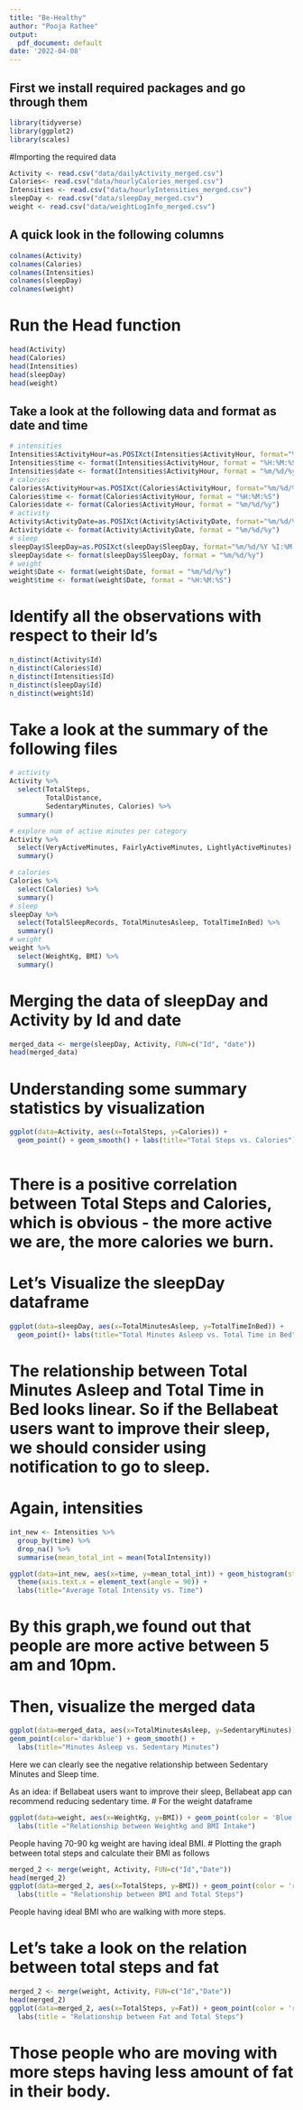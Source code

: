 ```yaml
---
title: "Be-Healthy"
author: "Pooja Rathee"
output:
  pdf_document: default
date: '2022-04-08'
---
```


## First we install required packages and go through them

```r
library(tidyverse)
library(ggplot2) 
library(scales)


```

#Importing the required data

```r

Activity <- read.csv("data/dailyActivity_merged.csv")
Calories<- read.csv("data/hourlyCalories_merged.csv")
Intensities <- read.csv("data/hourlyIntensities_merged.csv")
sleepDay <- read.csv("data/sleepDay_merged.csv")
weight <- read.csv("data/weightLogInfo_merged.csv")

```

## A quick look in the following columns

```r
colnames(Activity)
colnames(Calories)
colnames(Intensities)
colnames(sleepDay)
colnames(weight)

```
# Run the Head function

```r
head(Activity)
head(Calories)
head(Intensities)
head(sleepDay)
head(weight)
```

## Take a look at the following data and format as date and time

```r
# intensities
Intensities$ActivityHour=as.POSIXct(Intensities$ActivityHour, format="%m/%d/%Y %I:%M:%S %p", tz=Sys.timezone())
Intensities$time <- format(Intensities$ActivityHour, format = "%H:%M:%S")
Intensities$date <- format(Intensities$ActivityHour, format = "%m/%d/%y")
# calories
Calories$ActivityHour=as.POSIXct(Calories$ActivityHour, format="%m/%d/%Y %I:%M:%S %p", tz=Sys.timezone())
Calories$time <- format(Calories$ActivityHour, format = "%H:%M:%S")
Calories$date <- format(Calories$ActivityHour, format = "%m/%d/%y")
# activity
Activity$ActivityDate=as.POSIXct(Activity$ActivityDate, format="%m/%d/%Y", tz=Sys.timezone())
Activity$date <- format(Activity$ActivityDate, format = "%m/%d/%y")
# sleep
sleepDay$SleepDay=as.POSIXct(sleepDay$SleepDay, format="%m/%d/%Y %I:%M:%S %p", tz=Sys.timezone())
sleepDay$date <- format(sleepDay$SleepDay, format = "%m/%d/%y")
# weight
weight$Date <- format(weight$Date, format = "%m/%d/%y")
weight$time <- format(weight$Date, format = "%H:%M:%S")
```

# Identify all the observations with respect to their Id's

```r
n_distinct(Activity$Id)
n_distinct(Calories$Id)
n_distinct(Intensities$Id)
n_distinct(sleepDay$Id)
n_distinct(weight$Id)

```

# Take a look at the summary of the following files

```r
# activity
Activity %>%  
  select(TotalSteps,
         TotalDistance,
         SedentaryMinutes, Calories) %>%
  summary()

# explore num of active minutes per category
Activity %>%
  select(VeryActiveMinutes, FairlyActiveMinutes, LightlyActiveMinutes) %>%
  summary()

# calories
Calories %>%
  select(Calories) %>%
  summary()
# sleep
sleepDay %>%
  select(TotalSleepRecords, TotalMinutesAsleep, TotalTimeInBed) %>%
  summary()
# weight
weight %>%
  select(WeightKg, BMI) %>%
  summary()
```

# Merging the data of sleepDay and Activity by Id and date

```r
merged_data <- merge(sleepDay, Activity, FUN=c("Id", "date"))
head(merged_data)
```

# Understanding some summary statistics by visualization

```r
ggplot(data=Activity, aes(x=TotalSteps, y=Calories)) + 
  geom_point() + geom_smooth() + labs(title="Total Steps vs. Calories")



```
# There is a positive correlation between Total Steps and Calories, which is obvious - the more active we are, the more calories we burn.
# Let's Visualize the sleepDay dataframe
```r
ggplot(data=sleepDay, aes(x=TotalMinutesAsleep, y=TotalTimeInBed)) + 
  geom_point()+ labs(title="Total Minutes Asleep vs. Total Time in Bed")
```
# The relationship between Total Minutes Asleep and Total Time in Bed looks linear. So if the Bellabeat users want to improve their sleep, we should consider using notification to go to sleep.

# Again, intensities
```r
int_new <- Intensities %>%
  group_by(time) %>%
  drop_na() %>%
  summarise(mean_total_int = mean(TotalIntensity))

ggplot(data=int_new, aes(x=time, y=mean_total_int)) + geom_histogram(stat = "identity", fill='red') +
  theme(axis.text.x = element_text(angle = 90)) +
  labs(title="Average Total Intensity vs. Time")
```
# By this graph,we found out that people are more active between 5 am and 10pm.
# Then, visualize the merged data

```r
ggplot(data=merged_data, aes(x=TotalMinutesAsleep, y=SedentaryMinutes)) + 
geom_point(color='darkblue') + geom_smooth() +
  labs(title="Minutes Asleep vs. Sedentary Minutes")
```
Here we can clearly see the negative relationship between Sedentary Minutes and Sleep time.

As an idea: if Bellabeat users want to improve their sleep, Bellabeat app can recommend reducing sedentary time.
# For the weight dataframe

```r
ggplot(data=weight, aes(x=WeightKg, y=BMI)) + geom_point(color = 'Blue')+ geom_smooth() +
  labs(title ="Relationship between Weightkg and BMI Intake") 
```
People having 70-90 kg weight are having ideal BMI.
# Plotting the graph between total steps and calculate their BMI as follows 

```r
merged_2 <- merge(weight, Activity, FUN=c("Id","Date"))
head(merged_2)
ggplot(data=merged_2, aes(x=TotalSteps, y=BMI)) + geom_point(color = 'red') + geom_smooth()+
  labs(title = "Relationship between BMI and Total Steps")
```
People having ideal BMI who are walking with more steps.

# Let's take a look on the relation between total steps and fat
```r
merged_2 <- merge(weight, Activity, FUN=c("Id","Date"))
head(merged_2)
ggplot(data=merged_2, aes(x=TotalSteps, y=Fat)) + geom_point(color = 'red') + geom_smooth()+
  labs(title = "Relationship between Fat and Total Steps")
```
# Those people who are moving with more steps having less amount of fat in their body.
